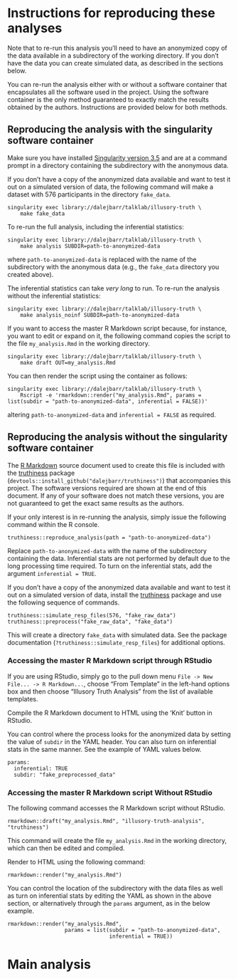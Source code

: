 # Instructions for reproducing these analyses

Note that to re-run this analysis you'll need to have an anonymized copy of the data available in a subdirectory of the working directory. If you don't have the data you can create simulated data, as described in the sections below.

You can re-run the analysis either with or without a software container that encapsulates all the software used in the project. Using the software container is the only method guaranteed to exactly match the results obtained by the authors. Instructions are provided below for both methods.

## Reproducing the analysis with the singularity software container

Make sure you have installed [Singularity version 3.5](https://sylabs.io/guides/3.5/user-guide/) and are at a command prompt in a directory containing the subdirectory with the anonymous data.

If you don't have a copy of the anonymized data available and want to test it out on a simulated version of data, the following command will make a dataset with 576 participants in the directory `fake_data`. 

```
singularity exec library://dalejbarr/talklab/illusory-truth \
    make fake_data
```

To re-run the full analysis, including the inferential statistics:

```
singularity exec library://dalejbarr/talklab/illusory-truth \ 
    make analysis SUBDIR=path-to-anonymized-data
```

where `path-to-anonymized-data` is replaced with the name of the subdirectory with the anonymous data (e.g., the `fake_data` directory you created above).

The inferential statistics can take *very long* to run. To re-run the analysis without the inferential statistics:

```
singularity exec library://dalejbarr/talklab/illusory-truth \ 
    make analysis_noinf SUBDIR=path-to-anonymized-data
```

If you want to access the master R Markdown script because, for instance, you want to edit or expand on it, the following command copies the script to the file `my_analysis.Rmd` in the working directory.

```
singularity exec library://dalejbarr/talklab/illusory-truth \
    make draft OUT=my_analysis.Rmd
```

You can then render the script using the container as follows:

```
singularity exec library://dalejbarr/talklab/illusory-truth \
    Rscript -e 'rmarkdown::render("my_analysis.Rmd", params = list(subdir = "path-to-anonymized-data", inferential = FALSE))'
```

altering `path-to-anonymized-data` and `inferential = FALSE` as required.

## Reproducing the analysis without the singularity software container

The [R Markdown](https://rmarkdown.rstudio.com/index.html) source document used to create this file is included with the [truthiness](https://github.com/dalejbarr/truthiness) package (`devtools::install_github("dalejbarr/truthiness")`) that accompanies this project.  The software versions required are shown at the end of this document. If any of your software does not match these versions, you are not guaranteed to get the exact same results as the authors.

If your only interest is in re-running the analysis, simply issue the following command within the R console.

```
truthiness::reproduce_analysis(path = "path-to-anonymized-data")
```

Replace `path-to-anonymized-data` with the name of the subdirectory containing the data. Inferential stats are not performed by default due to the long processing time required. To turn on the inferential stats, add the argument `inferential = TRUE`.

If you don't have a copy of the anonymized data available and want to test it out on a simulated version of data, install the [truthiness](https://github.com/dalejbarr/truthiness) package and use the following sequence of commands.

```
truthiness::simulate_resp_files(576, "fake_raw_data")
truthiness::preprocess("fake_raw_data", "fake_data")
```

This will create a directory `fake_data` with simulated data. See the package documentation (`?truthiness::simulate_resp_files`) for additional options.

### Accessing the master R Markdown script through RStudio

If you are using RStudio, simply go to the pull down menu 
`File -> New File... -> R Markdown...`, choose "From Template" in the left-hand options box and then choose "Illusory Truth Analysis" from the list of available templates.

Compile the R Markdown document to HTML using the 'Knit' button in RStudio. 

You can control where the process looks for the anonymized data by setting the value of `subdir` in the YAML header. You can also turn on inferential stats in the same manner. See the example of YAML values below.

```
params:
  inferential: TRUE
  subdir: "fake_preprocessed_data"

```

### Accessing the master R Markdown script Without RStudio

The following command accesses the R Markdown script without RStudio.

```
rmarkdown::draft("my_analysis.Rmd", "illusory-truth-analysis", "truthiness")
```

This command will create the file `my_analysis.Rmd` in the working directory, which can then be edited and compiled.

Render to HTML using the following command:

```
rmarkdown::render("my_analysis.Rmd")
```

You can control the location of the subdirectory with the data files as well as turn on inferential stats by editing the YAML as shown in the above section, or alternatively through the `params` argument, as in the below example.

```
rmarkdown::render("my_analysis.Rmd", 
                  params = list(subdir = "path-to-anonymized-data",
				                inferential = TRUE))
```

# Main analysis
